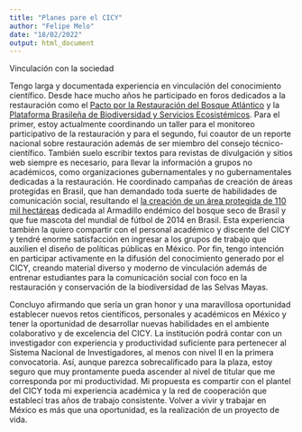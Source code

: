 ```yaml
---
title: "Planes pare el CICY"
author: "Felipe Melo"
date: "18/02/2022"
output: html_document
---
```

Vinculación con la sociedad

Tengo larga y documentada experiencia en vinculación del conocimiento científico. Desde hace mucho años he participado en foros dedicados a la restauración como el [Pacto por la Restauración del Bosque Atlántico](https://www.pactomataatlantica.org.br/) y la [Plataforma Brasileña de Biodiversidad y Servicios Ecosistémicos](https://www.bpbes.net.br/). Para el primer, estoy actualmente coordinando un taller para el monitoreo participativo de la restauración y para el segundo, fui coautor de un reporte nacional sobre restauración además de ser miembro del consejo técnico-científico. También suelo escribir textos para revistas de divulgación y sitios web siempre es necesario, para llevar la información a grupos no académicos, como organizaciones gubernamentales y no gubernamentales dedicadas a la restauración. He coordinado campañas de creación de áreas protegidas en Brasil, que han demandado toda suerte de habilidades de comunicación social, resultando el [la creación de un área protegida de 110 mil hectáreas](https://www.youtube.com/watch?v=rQHAgyrXims) dedicada al Armadillo endémico del bosque seco de Brasil y que fue mascota del mundial de fútbol de 2014 en Brasil. Esta experiencia también la quiero compartir con el personal académico y discente del CICY y tendré enorme satisfacción en ingresar a los grupos de trabajo que auxilien el diseño de políticas públicas en México. Por fin, tengo intención en participar activamente en la difusión del conocimiento generado por el CICY, creando material diverso y moderno de vinculación además de entrenar estudiantes para la comunicación social con foco en la restauración y conservación de la biodiversidad de las Selvas Mayas.


Concluyo afirmando que sería un gran honor y una maravillosa oportunidad establecer nuevos retos científicos, personales y académicos en México y tener la oportunidad de desarrollar nuevas habilidades en el ambiente colaborativo y de excelencia del CICY. La institución podrá contar con un investigador con experiencia y productividad suficiente para pertenecer al Sistema Nacional de Investigadores, al menos con nivel II en la primera convocatoria. Así, aunque parezca sobrecalificado para la plaza, estoy seguro que muy prontamente pueda ascender al nivel de titular que me corresponda por mi productividad. Mi propuesta es compartir con el plantel del CICY toda mi experiencia académica y la red de cooperación que establecí tras años de trabajo consistente. Volver a vivir y trabajar en México es más que una oportunidad, es la realización de un proyecto de vida.
